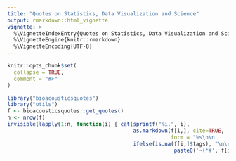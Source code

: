 ```yaml
---
title: "Quotes on Statistics, Data Visualization and Science"
output: rmarkdown::html_vignette
vignette: >
  %\VignetteIndexEntry{Quotes on Statistics, Data Visualization and Science}
  %\VignetteEngine{knitr::rmarkdown}
  %\VignetteEncoding{UTF-8}
---
```


```r
knitr::opts_chunk$set(
  collapse = TRUE,
  comment = "#>"
)
```

```r
library("bioacousticsquotes")
library("utils")
f <- bioacousticsquotes::get_quotes()
n <- nrow(f)
invisible(lapply(1:n, function(i) { cat(sprintf("%i.", i), 
                                        as.markdown(f[i,], cite=TRUE,
                                                    form = "%s\n\n     -- *%s*\n"),
                                        ifelse(is.na(f[i,]$tags), "\n\n", 
                                                     paste0('~(*#', f[i,]$tags, "*)~\n\n")))}))
```

